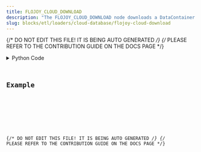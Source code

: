 ```yaml
---
title: FLOJOY_CLOUD_DOWNLOAD
description: "The FLOJOY_CLOUD_DOWNLOAD node downloads a DataContainer from Flojoy Cloud."
slug: blocks/etl/loaders/cloud-database/flojoy-cloud-download
---
```


{/* DO NOT EDIT THIS FILE! IT IS BEING AUTO GENERATED */}
{/* PLEASE REFER TO THE CONTRIBUTION GUIDE ON THE DOCS PAGE */}


<PythonDocsDisplay docstring={docstring} />
<details>
<summary>Python Code</summary>



<Code code={pythonCode} lang="py" wrap theme="dracula" />

[Find this Flojoy Block on GitHub](https://github.com/flojoy-ai/blocks/blob/main/blocks/ETL/LOADERS/CLOUD_DATABASE/FLOJOY_CLOUD_DOWNLOAD/FLOJOY_CLOUD_DOWNLOAD.py)

</details>

## Example


<GetHelpWidget />


<AppDisplay app={app} blockName="FLOJOY_CLOUD_DOWNLOAD" client:visible />


<Example />

{/* DO NOT EDIT THIS FILE! IT IS BEING AUTO GENERATED */}
{/* PLEASE REFER TO THE CONTRIBUTION GUIDE ON THE DOCS PAGE */}
